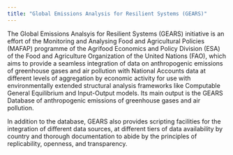 ```yaml
---
title: "Global Emissions Analysis for Resilient Systems (GEARS)"
---
```


The Global Emissions Analsyis for Resilient Systems (GEARS) initiative is an effort of the Monitoring and Analysing Food and Agricultural Policies (MAFAP) programme of the Agrifood Economics and Policy Division (ESA) of the Food and Agriculture Organization of the United Nations (FAO), which aims to provide a seamless integration of data on anthropogenic emissions of greenhouse gases and air pollution with National Accounts data at different levels of aggregation by economic activity for use with environmentally extended structural analysis frameworks like Computable General Equilibrium and Input-Output models. Its main output is the GEARS Database of anthropogenic emissions of greenhouse gases and air pollution.

In addition to the database, GEARS also provides scripting facilities for the integration of different data sources, at different tiers of data availability by country and thorough documentation to abide by the principles of replicability, openness, and transparency.
